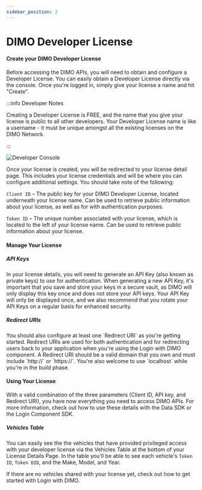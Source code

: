 ```yaml
---
sidebar_position: 2
---
```


# DIMO Developer License

<h4>Create your DIMO Developer License</h4>

Before accessing the DIMO APIs, you will need to obtain and configure a
Developer License. You can easily obtain a Developer License directly via the
console. Once you're logged in, simply give your license a name and hit
"Create".

:::info Developer Notes

Creating a Developer License is FREE, and the name that you give your license is
public to all other developers. Your Developer License name is like a username -
it must be unique amongst all the existing licenses on the DIMO Network.

:::

![Developer Console](/img/Register-license.png)

Once your license is created, you will be redirected to your license detail
page. This includes your license credentials and will be where you can configure
additional settings. You should take note of the following:

`Client ID` – The public key for your DIMO Developer License, located underneath
your license name. Can be used to retrieve public information about your
license, as well as for with authentication purposes.

`Token ID` – The unique number associated with your license, which is located to
the left of your license name. Can be used to retrieve public information about
your license.

<h4>Manage Your License</h4>

<h5>API Keys</h5>
In your license details, you will need to generate an API Key (also known as
private keys) to use for authentication. When generating a new API Key, it's
important that you save and store your keys in a secure vault, as DIMO will only
display this key once and does not store your API keys. Your API Key will only
be displayed once, and we also recommend that you rotate your API Keys on a
regular basis for enhanced security.

<h5>Redirect URIs</h5>
You should also configure at least one `Redirect URI` as you're getting started.
Redirect URIs are used for both authentication and for redirecting users back to
your application when you're using the Login with DIMO component. A Redirect URI
should be a valid domain that you own and must include `http://` or `https://`.
You're also welcome to use `localhost` while you're in the build phase.

<h4>Using Your License</h4>

With a valid combination of the three parameters (Client ID, API key, and
Redirect URI), you have now everything you need to access DIMO APIs. For more
information, check out how to use these details with the Data SDK or the Login
Component SDK.

<h5>Vehicles Table</h5>

You can easily see the the vehicles that have provided privileged access with
your developer license via the Vehicles Table at the bottom of your License
Details Page. In the table you'll be able to see each vehicle's `Token ID`,
`Token DID`, and the Make, Model, and Year.

If there are no vehicles shared with your license yet, check out how to get
started with Login with DIMO.
